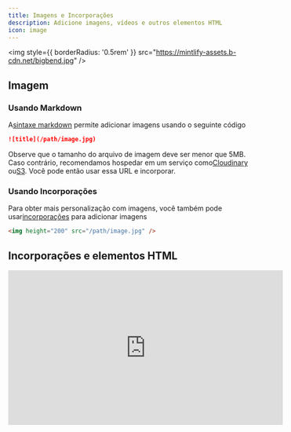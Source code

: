 ```yaml
---
title: Imagens e Incorporações
description: Adicione imagens, vídeos e outros elementos HTML
icon: image
---
```


<img style={{ borderRadius: '0.5rem' }} src="https://mintlify-assets.b-cdn.net/bigbend.jpg" />

## Imagem

### Usando Markdown

A[sintaxe markdown](https://www.markdownguide.org/basic-syntax/#images) permite adicionar imagens usando o seguinte código

```md
![title](/path/image.jpg)
```

Observe que o tamanho do arquivo de imagem deve ser menor que 5MB. Caso contrário, recomendamos hospedar em um serviço como[Cloudinary](https://cloudinary.com/) ou[S3](https://aws.amazon.com/s3/). Você pode então usar essa URL e incorporar.

### Usando Incorporações

Para obter mais personalização com imagens, você também pode usar[incorporações](/writing-content/embed) para adicionar imagens

```html
<img height="200" src="/path/image.jpg" />
```

## Incorporações e elementos HTML

<iframe width="560" height="315" src="https://www.youtube.com/embed/4KzFe50RQkQ" title="YouTube video player" frameBorder="0" allow="accelerometer; autoplay; clipboard-write; encrypted-media; gyroscope; picture-in-picture" allowFullScreen style={{ width: '100%', borderRadius: '0.5rem' }} />

<br />

<Tip>
  Mintlify suporta[tags HTML em Markdown](https://www.markdownguide.org/basic-syntax/#html). Isso é útil se você preferir tags HTML à sintaxe Markdown, e permite criar documentação com flexibilidade infinita.
</Tip>

### iFrames

Carrega outra página HTML dentro do documento. Mais comumente usado para incorporar vídeos.

```html
<iframe src="https://www.youtube.com/embed/4KzFe50RQkQ"> </iframe>
```
